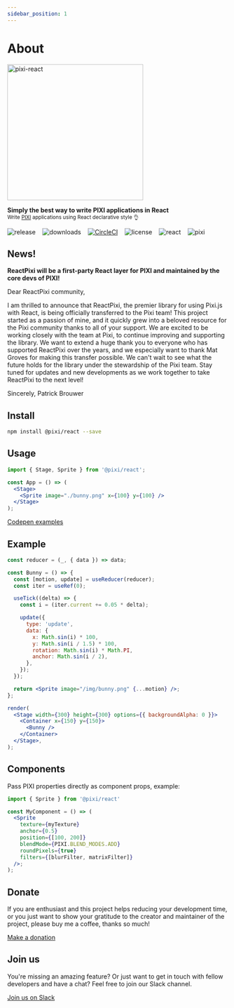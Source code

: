 ```yaml
---
sidebar_position: 1
---
```


# About

<p>
  <h1 align="center" hidden>
    Pixi React
  </h1>
  <img src="/img/pixi-react-rainbow.png" alt="pixi-react" width="310" />
</p>

<p>
  <strong>Simply the best way to write PIXI applications in React</strong>
  <br />
  <sub>
    Write <a href="http://www.pixijs.com/">PIXI</a> applications using React
    declarative style 👌
  </sub>
</p>

![release](https://img.shields.io/github/v/release/pixijs/pixi-react) &nbsp;&nbsp; ![downloads](https://img.shields.io/npm/dm/@pixi/react) &nbsp;&nbsp; [![CircleCI](https://img.shields.io/circleci/project/github/pixijs/pixi-react/master.svg)](https://circleci.com/gh/pixijs/pixi-react) &nbsp;&nbsp; ![license](https://img.shields.io/badge/license-MIT-green.svg) &nbsp;&nbsp; ![react](https://img.shields.io/badge/react-latest-ff69b4.svg) &nbsp;&nbsp; ![pixi](https://img.shields.io/badge/pixi-v6+-ff69b4.svg)

## News!

**ReactPixi will be a first-party React layer for PIXI and maintained by the core devs of PIXI!**

Dear ReactPixi community,

I am thrilled to announce that ReactPixi, the premier library for using Pixi.js with React, is being officially transferred to the Pixi team! This project started as a passion of mine, and it quickly grew into a beloved resource for the Pixi community thanks to all of your support.
We are excited to be working closely with the team at Pixi, to continue improving and supporting the library. We want to extend a huge thank you to everyone who has supported ReactPixi over the years, and we especially want to thank Mat Groves for making this transfer possible.
We can't wait to see what the future holds for the library under the stewardship of the Pixi team. Stay tuned for updates and new developments as we work together to take ReactPixi to the next level!

Sincerely,
Patrick Brouwer

## Install

```bash
npm install @pixi/react --save
```

## Usage

```jsx
import { Stage, Sprite } from '@pixi/react';

const App = () => (
  <Stage>
    <Sprite image="./bunny.png" x={100} y={100} />
  </Stage>
);
```

[Codepen examples](https://codepen.io/collection/XPpGdb/)

## Example

```jsx live noInline
const reducer = (_, { data }) => data;

const Bunny = () => {
  const [motion, update] = useReducer(reducer);
  const iter = useRef(0);

  useTick((delta) => {
    const i = (iter.current += 0.05 * delta);

    update({
      type: 'update',
      data: {
        x: Math.sin(i) * 100,
        y: Math.sin(i / 1.5) * 100,
        rotation: Math.sin(i) * Math.PI,
        anchor: Math.sin(i / 2),
      },
    });
  });

  return <Sprite image="/img/bunny.png" {...motion} />;
};

render(
  <Stage width={300} height={300} options={{ backgroundAlpha: 0 }}>
    <Container x={150} y={150}>
      <Bunny />
    </Container>
  </Stage>,
);
```

## Components

Pass PIXI properties directly as component props, example:

```jsx
import { Sprite } from '@pixi/react'

const MyComponent = () => (
  <Sprite
    texture={myTexture}
    anchor={0.5}
    position={[100, 200]}
    blendMode={PIXI.BLEND_MODES.ADD}
    roundPixels={true}
    filters={[blurFilter, matrixFilter]}
  />;
);
```

## Donate

If you are enthusiast and this project helps reducing your development time, or you just want to show your gratitude to the creator and maintainer of the project, please buy me a coffee, thanks so much!

[Make a donation](https://www.paypal.me/donatepatrick)

## Join us

You're missing an amazing feature? Or just want to get in touch with fellow developers
and have a chat? Feel free to join our Slack channel.

[Join us on Slack](https://join.slack.com/t/reactpixi/shared_invite/enQtODk5NjQ2ODQ4MTI5LWVjNzlkZTJjYmI4NDcxYzljNDM4MmYwMzZkYWFlM2VkNmFhNDBmYzg3OGE5YzBiY2NmZTIwZDY0MTA4ZjA4OGM)
